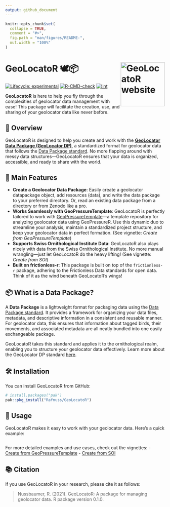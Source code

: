 ```yaml
---
output: github_document
---
```


<!-- README.md is generated from README.Rmd. Please edit that file -->

```r
knitr::opts_chunk$set(
  collapse = TRUE,
  comment = "#>",
  fig.path = "man/figures/README-",
  out.width = "100%"
)
```

# GeoLocatoR 🕊️📦 <a href="https://github.com/rafnuss/geolocator"><img src="man/figures/logo.png" align="right" height="139" alt="GeoLocatoR website" /></a>

<!-- badges: start -->
[![Lifecycle: experimental](https://img.shields.io/badge/lifecycle-experimental-orange.svg)](https://lifecycle.r-lib.org/articles/stages.html#experimental)
[![R-CMD-check](https://github.com/Rafnuss/GeoLocatoR/workflows/R-CMD-check/badge.svg)](https://github.com/Rafnuss/GeoLocatoR/actions)
[![lint](https://github.com/Rafnuss/GeoLocatoR/actions/workflows/lint.yaml/badge.svg)](https://github.com/Rafnuss/GeoLocatoR/actions/workflows/lint.yaml)
<!-- badges: end -->

**GeoLocatoR** is here to help you fly through the complexities of geolocator data management with ease! This package will facilitate the creation, use, and sharing of your geolocator data like never before.

## 🚀 Overview

GeoLocatoR is designed to help you create and work with the [**GeoLocator Data Package (GeoLocator DP)**](https://raphaelnussbaumer.com/GeoLocator-DP/), a standardized format for geolocator data that follows the [Data Package standard](https://datapackage.org/standard/data-package/). No more flapping around with messy data structures—GeoLocatoR ensures that your data is organized, accessible, and ready to share with the world.

## 🦅 Main Features

- **Create a Geolocator Data Package**: Easily create a geolocator datapackage object, add resources (data), and write the data package to your preferred directory. Or, read an existing data package from a directory or from Zenodo like a pro.
- **Works Seamlessly with GeoPressureTemplate**: GeoLocatoR is perfectly tailored to work with [GeoPressureTemplate](https://github.com/Rafnuss/GeoPressureTemplate)—a template repository for analyzing geolocator data using GeoPressureR. Use this dynamic duo to streamline your analysis, maintain a standardized project structure, and keep your geolocator data in perfect formation. (See vignette: *Create from GeoPressureTemplate*)
- **Supports Swiss Ornithological Institute Data**: GeoLocatoR also plays nicely with data from the Swiss Ornithological Institute. No more manual wrangling—just let GeoLocatoR do the heavy lifting! (See vignette: *Create from SOI*)
- **Built on frictionless-r**: This package is built on top of the `frictionless-r` package, adhering to the Frictionless Data standards for open data. Think of it as the wind beneath GeoLocatoR's wings!

## 📦 What is a Data Package?

A **Data Package** is a lightweight format for packaging data using the [Data Package standard](https://datapackage.org/standard/data-package/). It provides a framework for organizing your data files, metadata, and descriptive information in a consistent and reusable manner. For geolocator data, this ensures that information about tagged birds, their movements, and associated metadata are all neatly bundled into one easily exchangeable package.

GeoLocatoR takes this standard and applies it to the ornithological realm, enabling you to structure your geolocator data effectively. Learn more about the GeoLocator DP standard [here](https://raphaelnussbaumer.com/GeoLocator-DP/).

## 🛠️ Installation

You can install GeoLocatoR from GitHub:

```r
# install.packages("pak")
pak::pkg_install("Rafnuss/GeoLocatoR")
````

## 📖 Usage

GeoLocatoR makes it easy to work with your geolocator data. Here’s a quick example:

```r
```

For more detailed examples and use cases, check out the vignettes:
- [Create from GeoPressureTemplate](vignettes/Create_from_GeoPressureTemplate.html)
- [Create from SOI](vignettes/Create_from_SOI.html)

## 📚 Citation

If you use GeoLocatoR in your research, please cite it as follows:

> Nussbaumer, R. (2021). GeoLocatoR: A package for managing geolocator data. R package version 0.1.0.

